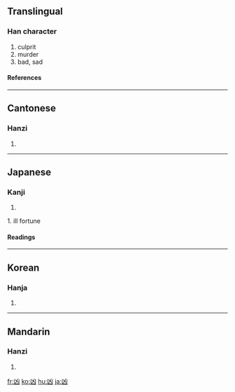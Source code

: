 {{see|兇}}

==Translingual==
===Han character===
{{Han char|rad=凵|as=02|sn=4|four=2277<sub>0</sub>|canj=山大 (UK)}}
# culprit
# murder
# bad, sad
====References====
{{Han ref|kx=0135.020|dkj=01803|dj=0300.280|hdz=10306.190|uh=51F6|ud=20982|bh=A4BF|bd=42175}}
----
==Cantonese==
===Hanzi===
{{yue-hanzi|jyut=|y=hung1}}
# {{defn|Cantonese}}
----
==Japanese==
===Kanji===
{{ja-kanji|grade=|rs=凵02}}
# {{defn|Japanese}}
1. ill fortune
====Readings====
{{ja-readings|on=[[きょう]] (kyō)|kun=[[わるい]] (warui)}}
----

==Korean==
===Hanja===
{{ko-hanja|hangeul=흉|rv=hyung|mr=hyung}}
# {{defn|Korean}}
----
==Mandarin==
===Hanzi===
{{cmn-hanzi|pin=[[xiōng]] (xiong1)|wg=hsiung<sup>1</sup>}}
# {{defn|Mandarin}}

[[fr:凶]]
[[ko:凶]]
[[hu:凶]]
[[ja:凶]]